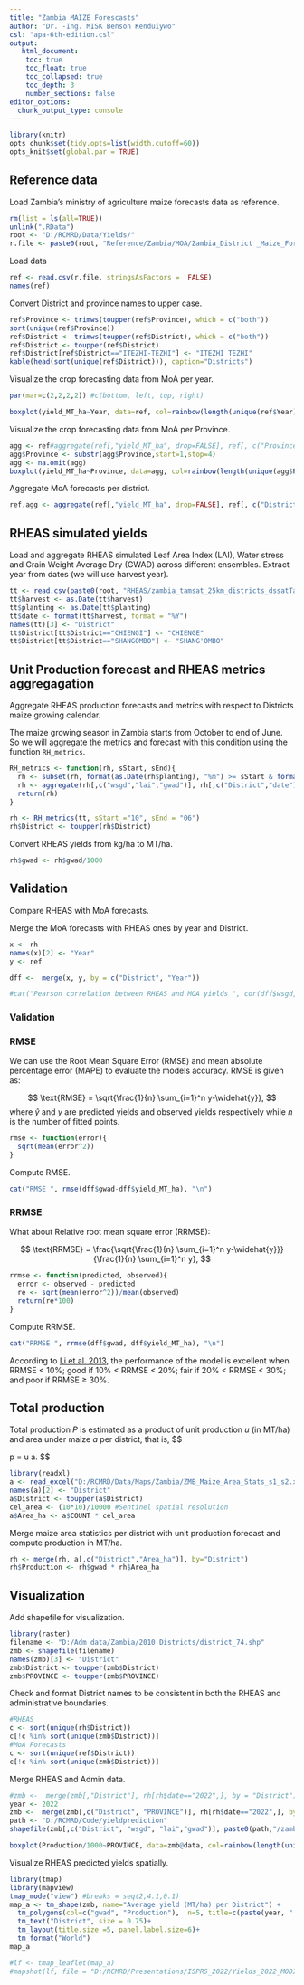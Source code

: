 ```yaml
---
title: "Zambia MAIZE Forescasts"
author: "Dr. -Ing. MISK Benson Kenduiywo"
csl: "apa-6th-edition.csl"
output: 
   html_document:
    toc: true
    toc_float: true
    toc_collapsed: true
    toc_depth: 3
    number_sections: false
editor_options: 
  chunk_output_type: console
---
```


```r
library(knitr)
opts_chunk$set(tidy.opts=list(width.cutoff=60))
opts_knit$set(global.par = TRUE)
```

## Reference data

Load Zambia's ministry of agriculture maize forecasts data as reference.

```r
rm(list = ls(all=TRUE))
unlink(".RData")
root <- "D:/RCMRD/Data/Yields/"
r.file <- paste0(root, "Reference/Zambia/MOA/Zambia_District _Maize_Forecasting_2011_2022.csv")
```


Load data

```r
ref <- read.csv(r.file, stringsAsFactors =  FALSE)
names(ref)
```

Convert District and province names to upper case.

```r
ref$Province <- trimws(toupper(ref$Province), which = c("both"))
sort(unique(ref$Province))
ref$District <- trimws(toupper(ref$District), which = c("both"))
ref$District <- toupper(ref$District)
ref$District[ref$District=="ITEZHI-TEZHI"] <- "ITEZHI TEZHI"
kable(head(sort(unique(ref$District))), caption="Districts")
```

Visualize the crop forecasting data from MoA per year.

```r
par(mar=c(2,2,2,2)) #c(bottom, left, top, right)
```


```r

boxplot(yield_MT_ha~Year, data=ref, col=rainbow(length(unique(ref$Year))), xlab="Year", ylab = "Yield (MT/ha)", main="Zambia MoA Annual Forecasts.")

```

Visualize the crop forecasting data from MoA per Province.

```r

agg <- ref#aggregate(ref[,"yield_MT_ha", drop=FALSE], ref[, c("Province","District","Year"), drop=FALSE], sum, na.rm=TRUE)
agg$Province <- substr(agg$Province,start=1,stop=4)
agg <- na.omit(agg)
boxplot(yield_MT_ha~Province, data=agg, col=rainbow(length(unique(agg$Province))), xlab="Provinces", ylab = "Yield (MT/ha)", main="Zambia MoA Provinces Forecasts.", cex.axis=0.8) #horizontal = T, las=1

```


Aggregate MoA forecasts per district.

```r
ref.agg <- aggregate(ref[,"yield_MT_ha", drop=FALSE], ref[, c("District","Year"), drop=FALSE], mean, na.rm=TRUE)
```


## RHEAS simulated yields

Load and aggregate RHEAS simulated Leaf Area Index (LAI), Water stress and Grain Weight Average Dry (GWAD) across different ensembles. Extract year from dates (we will use harvest year).

```r
tt <- read.csv(paste0(root, "RHEAS/zambia_tamsat_25km_districts_dssatTable_2000_2022_50kg.csv"), stringsAsFactors =  FALSE)
tt$harvest <- as.Date(tt$harvest)
tt$planting <- as.Date(tt$planting)
tt$date <- format(tt$harvest, format = "%Y")
names(tt)[3] <- "District"
tt$District[tt$District=="CHIENGI"] <- "CHIENGE"
tt$District[tt$District=="SHANGOMBO"] <- "SHANG'OMBO"
```


## Unit Production forecast and RHEAS metrics aggregagation

Aggregate RHEAS production forecasts and metrics with respect to Districts maize growing calendar. 

The maize growing season in Zambia starts from October to end of June. So we will aggregate the metrics and forecast with this condition using the function `RH_metrics`.

```r
RH_metrics <- function(rh, sStart, sEnd){
  rh <- subset(rh, format(as.Date(rh$planting), "%m") >= sStart & format(as.Date(rh$harvest), "%m") <= sEnd)
  rh <- aggregate(rh[,c("wsgd","lai","gwad")], rh[,c("District","date")], mean, na.rm=T)
  return(rh)
}

rh <- RH_metrics(tt, sStart ="10", sEnd = "06")
rh$District <- toupper(rh$District)
```

Convert RHEAS yields from kg/ha to MT/ha.

```r
rh$gwad <- rh$gwad/1000

```



## Validation

Compare RHEAS with MoA forecasts.

Merge the MoA forecasts with RHEAS ones by year and District.

```r
x <- rh
names(x)[2] <- "Year"
y <- ref

dff <-  merge(x, y, by = c("District", "Year"))

#cat("Pearson correlation between RHEAS and MOA yields ", cor(dff$wsgd, dff$yield_MT_ha, method = "pearson"))

```


### Validation

### RMSE

We can use the Root Mean Square Error (RMSE)  and mean absolute percentage error (MAPE) to evaluate the models accuracy. RMSE is given as:

$$
\text{RMSE} = \sqrt{\frac{1}{n} \sum_{i=1}^n y-\widehat{y}},
$$
where $\widehat{y}$  and $y$ are predicted yields and observed yields respectively while *n* is the number of fitted points.

```r
rmse <- function(error){
  sqrt(mean(error^2))
}

```

Compute RMSE.

```r

cat("RMSE ", rmse(dff$gwad-dff$yield_MT_ha), "\n")

```

### RRMSE

What about Relative root mean square error (RRMSE):

$$
\text{RRMSE} = \frac{\sqrt{\frac{1}{n} \sum_{i=1}^n y-\widehat{y}}}{\frac{1}{n} \sum_{i=1}^n y},
$$


```r
rrmse <- function(predicted, observed){
  error <- observed - predicted
  re <- sqrt(mean(error^2))/mean(observed)
  return(re*100)
}
```


Compute RRMSE.

```r

cat("RRMSE ", rrmse(dff$gwad, dff$yield_MT_ha), "\n")

```

According to [Li et al. 2013](ttp://dx.doi.org/10.1016/j.enconman.2013.03.004), the performance of the model is excellent when RRMSE < 10%; good if 10\% < RRMSE < 20\%; fair if 20\% < RRMSE < 30\%; and poor if RRMSE ≥ 30\%.


## Total production

Total production _P_ is estimated as a product of unit production _u_ (in MT/ha) and area under maize _a_ per district, that is,
$$

p = u \times a.
$$

```r
library(readxl)
a <- read_excel("D:/RCMRD/Data/Maps/Zambia/ZMB_Maize_Area_Stats_s1_s2.xls", col_names = TRUE)
names(a)[2] <- "District"
a$District <- toupper(a$District)
cel_area <- (10*10)/10000 #Sentinel spatial resolution
a$Area_ha <- a$COUNT * cel_area 

```

Merge maize area statistics per district with unit production forecast and compute production in MT/ha.

```r
rh <- merge(rh, a[,c("District","Area_ha")], by="District")
rh$Production <- rh$gwad * rh$Area_ha
```


## Visualization

Add shapefile for visualization.

```r
library(raster)
filename <- "D:/Adm data/Zambia/2010 Districts/district_74.shp"
zmb <- shapefile(filename)
names(zmb)[3] <- "District"
zmb$District <- toupper(zmb$District)
zmb$PROVINCE <- toupper(zmb$PROVINCE)
```


Check and format District names to be consistent in both the RHEAS and administrative boundaries.

```r
#RHEAS
c <- sort(unique(rh$District))
c[!c %in% sort(unique(zmb$District))]
#MoA Forecasts
c <- sort(unique(ref$District))
c[!c %in% sort(unique(zmb$District))]
```

Merge RHEAS and Admin data.
 
```r
#zmb <-  merge(zmb[,"District"], rh[rh$date=="2022",], by = "District")
year <- 2022
zmb <-  merge(zmb[,c("District", "PROVINCE")], rh[rh$date=="2022",], by = "District")
path <- "D:/RCMRD/Code/yieldprediction"
shapefile(zmb[,c("District", "wsgd", "lai","gwad")], paste0(path,"/zambia/Zambia_Maize_Forecasts.shp"),overwrite=T)

boxplot(Production/1000~PROVINCE, data=zmb@data, col=rainbow(length(unique(zmb$PROVINCE))), xlab="Provinces", ylab = "Production in thousands of MT", main="2022 PRODUCTION FORECAST.", cex.axis=0.8) #horizontal = T, las=1

```


Visualize RHEAS predicted yields spatially.

```r
library(tmap)
library(mapview)
tmap_mode("view") #breaks = seq(2,4.1,0.1)
map_a <- tm_shape(zmb, name="Average yield (MT/ha) per District") +
  tm_polygons(col=c("gwad", "Production"),  n=5, title=c(paste(year, " Yield (MT/ha)"), "Production (MT)"), textNA = "No data") +
  tm_text("District", size = 0.75)+
  tm_layout(title.size =5, panel.label.size=6)+
  tm_format("World")
map_a

#lf <- tmap_leaflet(map_a)
#mapshot(lf, file = "D:/RCMRD/Presentations/ISPRS_2022/Yields_2022_MODIS.png")

```

